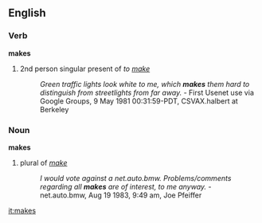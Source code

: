 ==English==
===Verb===
'''makes'''

# 2nd person singular present of ''to [[make]]''
#:''Green traffic lights look white to me, which '''makes''' them hard to distinguish from streetlights from far away.'' - First Usenet use via Google Groups, 9 May 1981 00:31:59-PDT, CSVAX.halbert at Berkeley 

===Noun===
'''makes'''

# plural of ''[[make]]''
#:''I would vote against a net.auto.bmw.  Problems/comments regarding all '''makes''' are of interest, to me anyway.'' - net.auto.bmw, Aug 19 1983, 9:49 am, Joe Pfeiffer

[[it:makes]]